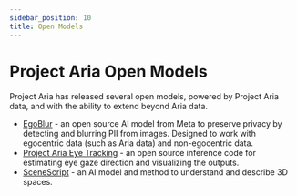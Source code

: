 ```yaml
---
sidebar_position: 10
title: Open Models
---
```

# Project Aria Open Models

Project Aria has released several open models, powered by Project Aria data, and with the ability to extend beyond Aria data.

* [EgoBlur](egoblur.mdx) - an open source AI model from Meta to preserve privacy by detecting and blurring PII from images. Designed to work with egocentric data (such as Aria data) and non-egocentric data.
* [Project Aria Eye Tracking](eye_tracking.mdx) - an open source inference code for estimating eye gaze direction and visualizing the outputs.
* [SceneScript](scenescript.mdx) - an AI model and method to understand and describe 3D spaces.
